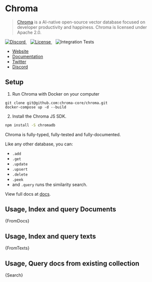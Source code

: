 
# Chroma

>[Chroma](https://docs.trychroma.com/getting-started) is a AI-native open-source vector database focused on developer productivity and happiness. Chroma is licensed under Apache 2.0.

<a href="https://discord.gg/MMeYNTmh3x" target="_blank">
      <img src="https://img.shields.io/discord/1073293645303795742" alt="Discord"/>
  </a>&nbsp;&nbsp;
  <a href="https://github.com/chroma-core/chroma/blob/master/LICENSE" target="_blank">
      <img src="https://img.shields.io/static/v1?label=license&message=Apache 2.0&color=white" alt="License"/>
  </a>&nbsp;&nbsp;
  <img src="https://github.com/chroma-core/chroma/actions/workflows/chroma-integration-test.yml/badge.svg?branch=main" alt="Integration Tests"/>

- [Website](https://www.trychroma.com/)
- [Documentation](https://docs.trychroma.com/)
- [Twitter](https://twitter.com/trychroma)
- [Discord](https://discord.gg/MMeYNTmh3x)

## Setup

1. Run Chroma with Docker on your computer 
```
git clone git@github.com:chroma-core/chroma.git
docker-compose up -d --build
```
2. Install the Chroma JS SDK.

```bash npm2yarn
npm install -S chromadb
```

Chroma is fully-typed, fully-tested and fully-documented.

Like any other database, you can: 
- `.add` 
- `.get` 
- `.update`
- `.upsert`
- `.delete`
- `.peek`
- and `.query` runs the similarity search.

View full docs at [docs](https://docs.trychroma.com/js_reference/Collection).

## Usage, Index and query Documents


<CodeBlock language="typescript">{FromDocs}</CodeBlock>

## Usage, Index and query texts


<CodeBlock language="typescript">{FromTexts}</CodeBlock>

## Usage, Query docs from existing collection


<CodeBlock language="typescript">{Search}</CodeBlock>